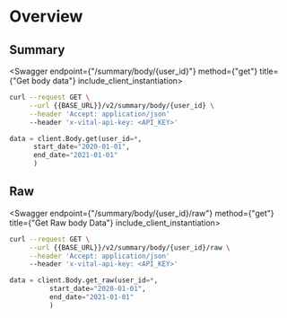 
# Overview

## Summary

<Swagger endpoint={"/summary/body/{user_id}"} method={"get"} title={"Get body data"} include_client_instantiation>

```bash
curl --request GET \
     --url {{BASE_URL}}/v2/summary/body/{user_id} \
     --header 'Accept: application/json'
     --header 'x-vital-api-key: <API_KEY>'
```

```python
data = client.Body.get(user_id=*,
      start_date="2020-01-01",
      end_date="2021-01-01"
      )
```

</Swagger>

## Raw

<Swagger endpoint={"/summary/body/{user_id}/raw"} method={"get"} title={"Get Raw body Data"} include_client_instantiation>

```bash
curl --request GET \
     --url {{BASE_URL}}/v2/summary/body/{user_id}/raw \
     --header 'Accept: application/json'
     --header 'x-vital-api-key: <API_KEY>'
```

```python
data = client.Body.get_raw(user_id=*,
          start_date="2020-01-01",
          end_date="2021-01-01"
          )
```

</Swagger>
